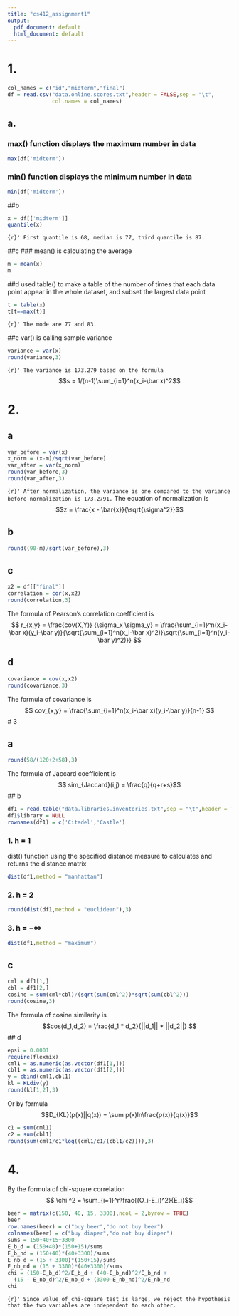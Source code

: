 ```yaml
---
title: "cs412_assignment1"
output:
  pdf_document: default
  html_document: default
---
```


# 1.
```r
col_names = c("id","midterm","final")
df = read.csv("data.online.scores.txt",header = FALSE,sep = "\t",
              col.names = col_names)
```

## a.
### max() function displays the maximum number in data
```r
max(df['midterm'])
```
### min() function displays the minimum number in data
```r
min(df['midterm'])
```

##b
```r
x = df[['midterm']]
quantile(x)
```
```{r}'
First quantile is 68, median is 77, third quantile is 87.
```

##c
### mean() is calculating the average
```r
m = mean(x)
m
```

##d used table() to make a table of the number of times that each data point appear in the whole dataset, and subset the largest data point
```r
t = table(x)
t[t==max(t)]
```
```{r}'
The mode are 77 and 83.
```

##e var() is calling sample variance
```r
variance = var(x)
round(variance,3)
```
```{r}'
The variance is 173.279 based on the formula
```
  $$s = 1/(n-1)\sum_{i=1}^n(x_i-\bar x)^2$$

# 2.

## a
```r
var_before = var(x)
x_norm = (x-m)/sqrt(var_before)
var_after = var(x_norm)
round(var_before,3)
round(var_after,3)
```
```{r}'
After normalization, the variance is one compared to the variance before normalization is 173.2791.
```
The equation of normalization is
$$z = \frac{x - \bar{x}}{\sqrt{\sigma^2}}$$

## b
```r
round((90-m)/sqrt(var_before),3)
```

## c
```r
x2 = df[["final"]]
correlation = cor(x,x2)
round(correlation,3)
```
The formula of Pearson's correlation coefficient is
$$ r_{x,y} = \frac{cov(X,Y)} {\sigma_x \sigma_y} = \frac{\sum_{i=1}^n(x_i-\bar x)(y_i-\bar y)}{\sqrt{\sum_{i=1}^n(x_i-\bar x)^2)}\sqrt{\sum_{i=1}^n(y_i-\bar y)^2)}}  $$
            
            
## d
```r
covariance = cov(x,x2)
round(covariance,3)
```
The formula of covariance is 
$$ cov_{x,y} = \frac{\sum_{i=1}^n(x_i-\bar x)(y_i-\bar y)}{n-1} $$
# 3

## a
```r
round(58/(120+2+58),3)
```
The formula of Jaccard coefficient is
$$ sim_{Jaccard}(i,j) = \frac{q}{q+r+s}$$
## b
```r
df1 = read.table("data.libraries.inventories.txt",sep = "\t",header = TRUE)
df1$library = NULL
rownames(df1) = c('Citadel','Castle')
```

### 1. h = 1
dist() function using the specified distance measure to calculates and returns the distance matrix
```r
dist(df1,method = "manhattan")
```


### 2. h = 2
```r
round(dist(df1,method = "euclidean"),3)
```

### 3. h = $-\infty$
```r
dist(df1,method = "maximum")
```

## c
```r
cml = df1[1,]
cbl = df1[2,]
cosine = sum(cml*cbl)/(sqrt(sum(cml^2))*sqrt(sum(cbl^2)))
round(cosine,3)
```
The formula of cosine similarity is 
$$cos(d_1,d_2) = \frac{d_1 * d_2}{||d_1|| * ||d_2||} $$
## d
```r
epsi = 0.0001
require(flexmix)
cml1 = as.numeric(as.vector(df1[1,]))
cbl1 = as.numeric(as.vector(df1[2,]))
y = cbind(cml1,cbl1)
kl = KLdiv(y)
round(kl[1,2],3)
```

Or by formula
  $$D_{KL}(p(x)||q(x)) = \sum p(x)ln\frac{p(x)}{q(x)}$$
```r
c1 = sum(cml1)
c2 = sum(cbl1)
round(sum(cml1/c1*log((cml1/c1/(cbl1/c2)))),3)
```

# 4.
By the formula of chi-square correlation
    $$ \chi ^2 = \sum_{i=1}^n\frac{(O_i-E_i)^2}{E_i}$$ 
```r
beer = matrix(c(150, 40, 15, 3300),ncol = 2,byrow = TRUE)
beer
row.names(beer) = c("buy beer","do not buy beer")
colnames(beer) = c("buy diaper","do not buy diaper")
sums = 150+40+15+3300
E_b_d = (150+40)*(150+15)/sums
E_b_nd = (150+40)*(40+3300)/sums
E_nb_d = (15 + 3300)*(150+15)/sums
E_nb_nd = (15 + 3300)*(40+3300)/sums
chi = (150-E_b_d)^2/E_b_d + (40-E_b_nd)^2/E_b_nd +
  (15 - E_nb_d)^2/E_nb_d + (3300-E_nb_nd)^2/E_nb_nd
chi
```
```{r}'
Since value of chi-square test is large, we reject the hypothesis that
the two variables are independent to each other.
```


